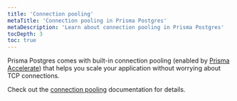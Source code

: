 ```yaml
---
title: 'Connection pooling'
metaTitle: 'Connection pooling in Prisma Postgres'
metaDescription: 'Learn about connection pooling in Prisma Postgres'
tocDepth: 3
toc: true
---
```


Prisma Postgres comes with built-in connection pooling (enabled by [Prisma Accelerate](/accelerate/)) that helps you scale your application without worrying about TCP connections.

Check out the [connection pooling](/accelerate/connection-pooling) documentation for details.

